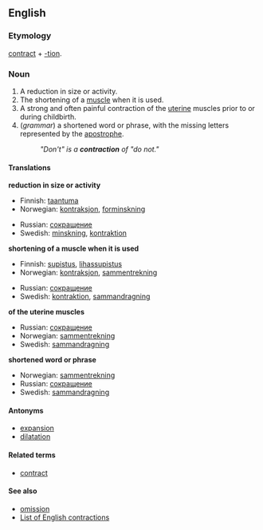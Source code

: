 ==English==

===Etymology===
[[contract]] + [[-tion]].

===Noun===
{{en-noun-reg}}

# A reduction in size or activity.
# The shortening of a [[muscle]] when it is used.
# A strong and often painful contraction of the [[uterine]] muscles prior to or during childbirth.
# (''grammar'') a shortened word or phrase, with the missing letters represented by the [[apostrophe]].
#:''"Don't" is a '''contraction''' of "do not."''

====Translations====

'''reduction in size or activity'''
{{top}}
*Finnish: [[taantuma]]
*Norwegian: [[kontraksjon]], [[forminskning]]
{{mid}}
*Russian: [[сокращение]]
*Swedish: [[minskning]], [[kontraktion]]
{{bottom}}

'''shortening of a muscle when it is used'''
{{top}}
*Finnish: [[supistus]], [[lihassupistus]]
*Norwegian: [[kontraksjon]], [[sammentrekning]]
{{mid}}
*Russian: [[сокращение]]
*Swedish: [[kontraktion]], [[sammandragning]]
{{bottom}}

'''of the uterine muscles'''
{{top}}
{{mid}}
*Russian: [[сокращение]]
*Norwegian: [[sammentrekning]]
*Swedish: [[sammandragning]]
{{bottom}}

'''shortened word or phrase'''
{{top}}
{{mid}}
*Norwegian: [[sammentrekning]]
*Russian: [[сокращение]]
*Swedish: [[sammandragning]]
{{bottom}}

====Antonyms====
*[[expansion]]
*[[dilatation]]

====Related terms====
*[[contract]]

====See also====
*[[omission]]
*[[:Category:English_contractions|List of English contractions]]